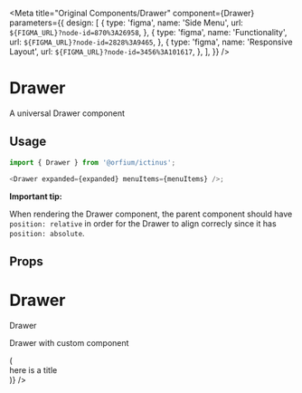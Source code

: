 
<Meta
  title="Original Components/Drawer"
  component={Drawer}
  parameters={{
    design: [
      {
        type: 'figma',
        name: 'Side Menu',
        url: `${FIGMA_URL}?node-id=870%3A26958`,
      },
      {
        type: 'figma',
        name: 'Functionality',
        url: `${FIGMA_URL}?node-id=2828%3A9465`,
      },
      {
        type: 'figma',
        name: 'Responsive Layout',
        url: `${FIGMA_URL}?node-id=3456%3A101617`,
      },
    ],
  }}
/>

# Drawer

A universal Drawer component

## Usage

```js
import { Drawer } from '@orfium/ictinus';

<Drawer expanded={expanded} menuItems={menuItems} />;
```

<b>Important tip: </b>

When rendering the Drawer component, the parent component should have `position: relative` in order for the Drawer to align correcly since it has `position: absolute`.

## Props

<Props of={Drawer} />

# Drawer

Drawer

<Preview>
  <Story name="Drawer">
    <div>
      <DrawerShowcase />
    </div>
  </Story>
</Preview>

Drawer with custom component

<Preview>
  <Story name="Drawer with custom component">
    <div>
      <DrawerShowcase
        renderHeader={() => (
          <div style={{ background: 'yellow', padding: '20px' }}>here is a title</div>
        )}
      />
    </div>
  </Story>
</Preview>
